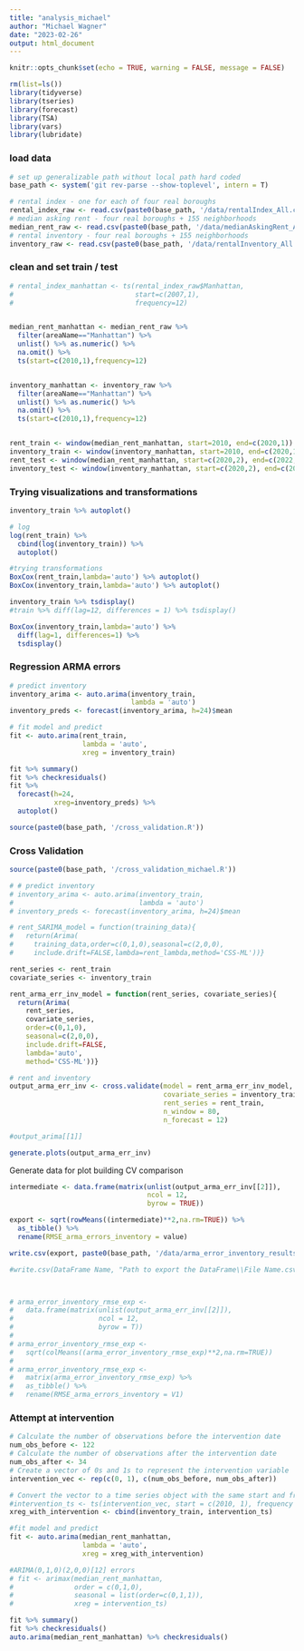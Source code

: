 ```yaml
---
title: "analysis_michael"
author: "Michael Wagner"
date: "2023-02-26"
output: html_document
---
```


```r
knitr::opts_chunk$set(echo = TRUE, warning = FALSE, message = FALSE)
```

```r
rm(list=ls())
library(tidyverse)
library(tseries)
library(forecast)
library(TSA)
library(vars)
library(lubridate)
```

### load data

```r
# set up generalizable path without local path hard coded
base_path <- system('git rev-parse --show-toplevel', intern = T)

# rental index - one for each of four real boroughs
rental_index_raw <- read.csv(paste0(base_path, '/data/rentalIndex_All.csv'))
# median asking rent - four real boroughs + 155 neighborhoods
median_rent_raw <- read.csv(paste0(base_path, '/data/medianAskingRent_All.csv'))
# rental inventory - four real boroughs + 155 neighborhoods
inventory_raw <- read.csv(paste0(base_path, '/data/rentalInventory_All.csv'))

```

### clean and set train / test
```r
# rental_index_manhattan <- ts(rental_index_raw$Manhattan,
#                              start=c(2007,1),
#                              frequency=12)


median_rent_manhattan <- median_rent_raw %>% 
  filter(areaName=="Manhattan") %>%
  unlist() %>% as.numeric() %>% 
  na.omit() %>% 
  ts(start=c(2010,1),frequency=12)


inventory_manhattan <- inventory_raw %>% 
  filter(areaName=="Manhattan") %>% 
  unlist() %>% as.numeric() %>% 
  na.omit() %>%
  ts(start=c(2010,1),frequency=12)


rent_train <- window(median_rent_manhattan, start=2010, end=c(2020,1))
inventory_train <- window(inventory_manhattan, start=2010, end=c(2020,1))
rent_test <- window(median_rent_manhattan, start=c(2020,2), end=c(2022,12))
inventory_test <- window(inventory_manhattan, start=c(2020,2), end=c(2022,12))
```

### Trying visualizations and transformations
```r
inventory_train %>% autoplot()

# log
log(rent_train) %>%
  cbind(log(inventory_train)) %>%
  autoplot()

#trying transformations
BoxCox(rent_train,lambda='auto') %>% autoplot()
BoxCox(inventory_train,lambda='auto') %>% autoplot()

inventory_train %>% tsdisplay()
#train %>% diff(lag=12, differences = 1) %>% tsdisplay()

BoxCox(inventory_train,lambda='auto') %>% 
  diff(lag=1, differences=1) %>% 
  tsdisplay()
```

### Regression ARMA errors
```r
# predict inventory
inventory_arima <- auto.arima(inventory_train, 
                              lambda = 'auto')
inventory_preds <- forecast(inventory_arima, h=24)$mean

# fit model and predict
fit <- auto.arima(rent_train,
                  lambda = 'auto',
                  xreg = inventory_train)

fit %>% summary()
fit %>% checkresiduals()
fit %>% 
  forecast(h=24,
           xreg=inventory_preds) %>% 
  autoplot()
```

```r
source(paste0(base_path, '/cross_validation.R'))
```

### Cross Validation
```r
source(paste0(base_path, '/cross_validation_michael.R'))

# # predict inventory
# inventory_arima <- auto.arima(inventory_train, 
#                               lambda = 'auto')
# inventory_preds <- forecast(inventory_arima, h=24)$mean

# rent_SARIMA_model = function(training_data){
#   return(Arima(
#     training_data,order=c(0,1,0),seasonal=c(2,0,0),
#     include.drift=FALSE,lambda=rent_lambda,method='CSS-ML'))}

rent_series <- rent_train
covariate_series <- inventory_train

rent_arma_err_inv_model = function(rent_series, covariate_series){
  return(Arima(
    rent_series,
    covariate_series,
    order=c(0,1,0),
    seasonal=c(2,0,0),
    include.drift=FALSE,
    lambda='auto',
    method='CSS-ML'))}

# rent and inventory
output_arma_err_inv <- cross.validate(model = rent_arma_err_inv_model, 
                                      covariate_series = inventory_train, 
                                      rent_series = rent_train, 
                                      n_window = 80, 
                                      n_forecast = 12)

#output_arima[[1]]

generate.plots(output_arma_err_inv)
```

Generate data for plot building CV comparison
```r


intermediate <- data.frame(matrix(unlist(output_arma_err_inv[[2]]), 
                                  ncol = 12, 
                                  byrow = TRUE))

export <- sqrt(rowMeans((intermediate)**2,na.rm=TRUE)) %>% 
  as_tibble() %>% 
  rename(RMSE_arma_errors_inventory = value)

write.csv(export, paste0(base_path, '/data/arma_error_inventory_results_cv.csv'))

#write.csv(DataFrame Name, "Path to export the DataFrame\\File Name.csv", row.names=FALSE)



# arma_error_inventory_rmse_exp <- 
#   data.frame(matrix(unlist(output_arma_err_inv[[2]]),
#                     ncol = 12, 
#                     byrow = T)) 
# 
# arma_error_inventory_rmse_exp <- 
#   sqrt(colMeans((arma_error_inventory_rmse_exp)**2,na.rm=TRUE))
# 
# arma_error_inventory_rmse_exp <- 
#   matrix(arma_error_inventory_rmse_exp) %>% 
#   as_tibble() %>% 
#   rename(RMSE_arma_errors_inventory = V1)
```


### Attempt at intervention

```r
# Calculate the number of observations before the intervention date
num_obs_before <- 122
# Calculate the number of observations after the intervention date
num_obs_after <- 34
# Create a vector of 0s and 1s to represent the intervention variable
intervention_vec <- rep(c(0, 1), c(num_obs_before, num_obs_after))

# Convert the vector to a time series object with the same start and frequency as the AirPassengers data
#intervention_ts <- ts(intervention_vec, start = c(2010, 1), frequency = 12)
xreg_with_intervention <- cbind(inventory_train, intervention_ts)

#fit model and predict
fit <- auto.arima(median_rent_manhattan,
                  lambda = 'auto',
                  xreg = xreg_with_intervention)

#ARIMA(0,1,0)(2,0,0)[12] errors 
# fit <- arimax(median_rent_manhattan, 
#               order = c(0,1,0),
#               seasonal = list(order=c(0,1,1)),
#               xreg = intervention_ts)

fit %>% summary()
fit %>% checkresiduals()
auto.arima(median_rent_manhattan) %>% checkresiduals()
```


